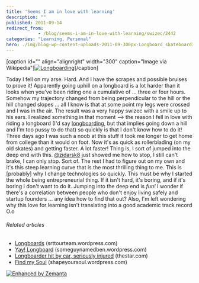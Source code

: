 ```yaml
---
title: 'Seems I am in love with learning'
description: ""
published: 2011-09-14
redirect_from: 
            - /blog/seems-i-am-in-love-with-learning/swizec/2442
categories: "Learning, Personal"
hero: ./img/blog-wp-content-uploads-2011-09-300px-Longboard_skateboard3.jpg
---
```

\[caption id=&quot;&quot; align=&quot;alignright&quot; width=&quot;300&quot; caption=&quot;Image via Wikipedia&quot;][![Longboarding](./img/blog-wp-content-uploads-2011-09-300px-Longboard_skateboard3.jpg "Longboarding")](http://commons.wikipedia.org/wiki/File:Longboard_skateboard.jpg)\[/caption]

Today I fell on my arse. Hard. And I have the scrapes and possible bruises to prove it! Apparently going uphill on a longboard is a lot harder than it looks when you&#x27;ve been riding one a cumulative of ... three or four hours. Somehow my trajectory changed from being perpendicular to the hill or the hill changed slopes ... all I know is that at some point my legs were crossed and I was in the air. The result was a very happy swizec with a smile up to his ears. I realized something in that moment --&gt; the reason I fell in love with riding a longboard (I&#x27;d say [longboarding](http://en.wikipedia.org/wiki/Longboarding "Longboarding"), but that implies going down a hill and I&#x27;m too pussy to do that) so quickly is that I don&#x27;t know how to do it! Three days ago I was such a noob at this stuff it took me longer to get home from college than it would on foot. Now it&#x27;s as quick as rollerblading (on my old skates) and getting faster. A lot faster! Thing is, I sort of jumped into the deep end with this. [@zidarsk8](http://twitter.com/zidarsk8) just showed me how to stop, I still can&#x27;t brake, I can only stop. Sort of. The rest I had to figure out on my own and it&#x27;s this steep learning curve that is the most thrilling thing to me. This is \[probably] why I change technologies so quickly. This must be why I started the whole being entrepreneurial thing. If it isn&#x27;t hard, it&#x27;s boring, and if it&#x27;s boring I don&#x27;t want to do it. Jumping into the deep end is _fun!_ I wonder if there&#x27;s a correlation between people who don&#x27;t enjoy living safely and startup founders ... any idea how to find that out? Also, I&#x27;m left wondering why this love for learning isn&#x27;t translating into a good academic track record O.o

###### Related articles

- [Longboards](http://srttourteam.wordpress.com/2011/08/05/longboards/) (srttourteam.wordpress.com)
- [Yay! Longboard](http://someguynamedben.wordpress.com/2011/07/02/yay-longboard/) (someguynamedben.wordpress.com)
- [Longboarder hit by car, seriously injured](http://www.thestar.com/news/article/1025357--longboarder-hit-by-car-seriously-injured) (thestar.com)
- [Find my Soul](http://shapeyoursoul.wordpress.com/2011/08/02/find-my-soul/) (shapeyoursoul.wordpress.com)

[![Enhanced by Zemanta](http://img.zemanta.com/zemified_e.png?x-id=fd7c855c-fd36-44a3-8bc9-087a697e7550)](http://www.zemanta.com/ "Enhanced by Zemanta")